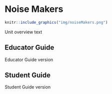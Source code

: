 # Noise Makers
```r
knitr::include_graphics("img/noiseMakers.png")
```
Unit overview text

## Educator Guide
Educator Guide version

## Student Guide
Student Guide version